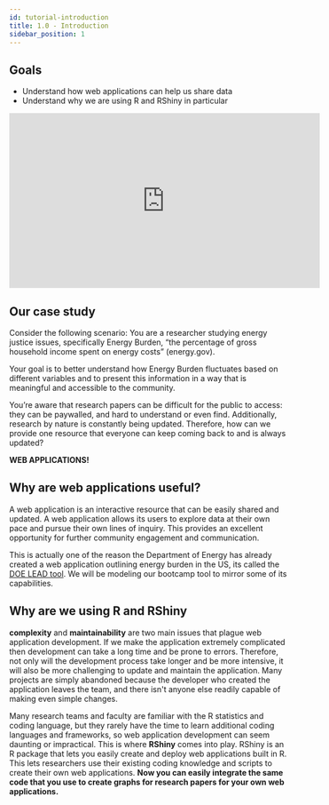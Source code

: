 ```yaml
---
id: tutorial-introduction
title: 1.0 - Introduction
sidebar_position: 1
---
```


## Goals

- Understand how web applications can help us share data
- Understand why we are using R and RShiny in particular

<iframe
  width="560"
  height="315"
  src="https://www.youtube.com/embed/bpbLTJl49_Y"
  title="YouTube video player"
  frameborder="0"
  allow="accelerometer; autoplay; clipboard-write; encrypted-media; gyroscope; picture-in-picture"
  allowfullscreen
></iframe>

## Our case study

Consider the following scenario: You are a researcher studying energy justice issues, specifically Energy Burden, “the percentage of gross household income spent on energy costs” (energy.gov).

Your goal is to better understand how Energy Burden fluctuates based on different variables and to present this information in a way that is meaningful and accessible to the community.

You’re aware that research papers can be difficult for the public to access: they can be paywalled, and hard to understand or even find. Additionally, research by nature is constantly being updated. Therefore, how can we provide one resource that everyone can keep coming back to and is always updated?

**WEB APPLICATIONS!**

## Why are web applications useful?

A web application is an interactive resource that can be easily shared and updated. A web application allows its users to explore data at their own pace and pursue their own lines of inquiry. This provides an excellent opportunity for further community engagement and communication.

This is actually one of the reason the Department of Energy has already created a web application outlining energy burden in the US, its called the <a href='https://www.energy.gov/eere/slsc/maps/lead-tool'>DOE LEAD tool</a>. We will be modeling our bootcamp tool to mirror some of its capabilities.

## Why are we using R and RShiny

**complexity** and **maintainability** are two main issues that plague web application development. If we make the application extremely complicated then development can take a long time and be prone to errors. Therefore, not only will the development process take longer and be more intensive, it will also be more challenging to update and maintain the application. Many projects are simply abandoned because the developer who created the application leaves the team, and there isn't anyone else readily capable of making even simple changes.

Many research teams and faculty are familiar with the R statistics and coding language, but they rarely have the time to learn additional coding languages and frameworks, so web application development can seem daunting or impractical. This is where **RShiny** comes into play. RShiny is an R package that lets you easily create and deploy web applications built in R. This lets researchers use their existing coding knowledge and scripts to create their own web applications. **Now you can easily integrate the same code that you use to create graphs for research papers for your own web applications.**
